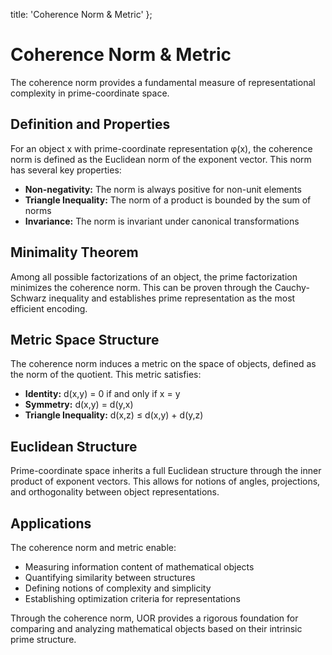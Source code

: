   title: 'Coherence Norm & Metric'
};

# Coherence Norm & Metric

The coherence norm provides a fundamental measure of representational complexity in prime-coordinate space.

## Definition and Properties

For an object x with prime-coordinate representation φ(x), the coherence norm is defined as the Euclidean norm of the exponent vector. This norm has several key properties:

- **Non-negativity:** The norm is always positive for non-unit elements
- **Triangle Inequality:** The norm of a product is bounded by the sum of norms
- **Invariance:** The norm is invariant under canonical transformations

## Minimality Theorem

Among all possible factorizations of an object, the prime factorization minimizes the coherence norm. This can be proven through the Cauchy-Schwarz inequality and establishes prime representation as the most efficient encoding.

## Metric Space Structure

The coherence norm induces a metric on the space of objects, defined as the norm of the quotient. This metric satisfies:

- **Identity:** d(x,y) = 0 if and only if x = y
- **Symmetry:** d(x,y) = d(y,x)
- **Triangle Inequality:** d(x,z) ≤ d(x,y) + d(y,z)

## Euclidean Structure

Prime-coordinate space inherits a full Euclidean structure through the inner product of exponent vectors. This allows for notions of angles, projections, and orthogonality between object representations.

## Applications

The coherence norm and metric enable:

- Measuring information content of mathematical objects
- Quantifying similarity between structures
- Defining notions of complexity and simplicity
- Establishing optimization criteria for representations

Through the coherence norm, UOR provides a rigorous foundation for comparing and analyzing mathematical objects based on their intrinsic prime structure.

